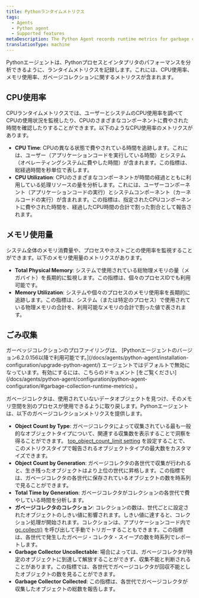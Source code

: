 ```yaml
---
title: Pythonランタイムメトリクス
tags:
  - Agents
  - Python agent
  - Supported features
metaDescription: The Python Agent records runtime metrics for garbage collection and CPU/ memory usage
translationType: machine
---
```


Pythonエージェントは、Pythonプロセスとインタプリタのパフォーマンスを分析できるように、ランタイムメトリクスを記録します。これには、CPU使用率、メモリ使用率、ガベージコレクションに関するメトリクスが含まれます。

## CPU使用率

CPUランタイムメトリクスでは、ユーザーとシステムのCPU使用率を調べてCPUの使用状況を監視したり、CPUのさまざまなコンポーネントに費やされた時間を確認したりすることができます。以下のようなCPU使用率のメトリクスがあります。

* **CPU Time**: CPUの異なる状態で費やされている時間を追跡します。これには、ユーザー（アプリケーションコードを実行している時間）とシステム（オペレーティングシステムに費やした時間）が含まれます。この指標は、総経過時間を秒単位で表します。
* **CPU Utilization**: CPUのさまざまなコンポーネントが時間の経過とともに利用している処理リソースの量を分析します。これには、ユーザーコンポーネント（アプリケーションコードの実行）とシステムコンポーネント（カーネルコードの実行）が含まれます。この指標は、指定されたCPUコンポーネントに費やされた時間を、経過したCPU時間の合計で割った割合として報告されます。

## メモリ使用量

システム全体のメモリ消費量や、プロセスやホストごとの使用率を監視することができます。以下のメモリ使用量のメトリクスがあります。

* **Total Physical Memory**: システムで使用されている総物理メモリの量（メガバイト）を長期的に監視します。この指標は、個々のプロセスIDでも利用可能です。
* **Memory Utilization**: システムや個々のプロセスのメモリ使用率を長期的に追跡します。この指標は、システム（または特定のプロセス）で使用されている物理メモリの合計を、利用可能なメモリの合計で割った値で表されます。

## ごみ収集

<Callout variant="important">
  ガーベッジコレクションのプロファイリングは、 [Pythonエージェントのバージョン6.2.0.156以降で利用可能です。](/docs/agents/python-agent/installation-configuration/upgrade-python-agent/) エージェントではデフォルトで無効になっています。有効にするには、こちらのドキュメント [をご覧ください](/docs/agents/python-agent/configuration/python-agent-configuration/#garbage-collection-runtime-metrics) 。
</Callout>

ガベージコレクタは、使用されていないデータオブジェクトを見つけ、そのメモリ空間を別のプロセスが使用できるように取り戻します。Pythonエージェントは、以下のガベージコレクションメトリクスを提供します。

* **Object Count by Type**: ガベージコレクタによって収集されている最も一般的なオブジェクトタイプについて、関連する収集数を表示することで洞察を得ることができます。 [top_object_count_limit setting](/docs/agents/python-agent/configuration/python-agent-configuration/#garbage-collection-runtime-metrics) を設定することで、このメトリクスタイプで報告されるオブジェクトタイプの最大数をカスタマイズできます。
* **Object Count by Generation**: ガベージコレクタの各世代で収集が行われると、生き残ったオブジェクトはより上位の世代に昇格します。この指標では、ガベージコレクタの各世代に保存されているオブジェクトの数を時系列で見ることができます。
* **Total Time by Generation**: ガベージコレクタがコレクションの各世代で費やしている時間を分析します。
* **ガベージコレクタのコレクション**: コレクションの数は、世代ごとに設定されたオブジェクトのしきい値に影響されます。しきい値に達すると、コレクション処理が開始されます。コレクションは、アプリケーションコード内で [gc.collect()](https://docs.python.org/3/library/gc.html#gc.collect) を呼び出して手動でトリガーすることもできます。この指標は、各世代で発生したガベージ・コレクタ・スイープの数を時系列でレポートします。
* **Garbage Collector Uncollectable**: 場合によっては、ガベージコレクタが特定のオブジェクトに到達して解放することができず、収集不能と判断されることがあります。この指標では、各世代でガベージコレクタが回収不能としたオブジェクトの数を見ることができます。
* **Garbage Collector Collected**: この指標は、各世代でガベージコレクタが収集したオブジェクトの総数を報告します。